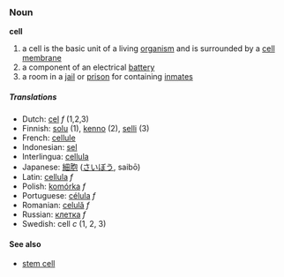 === Noun ===
'''cell'''

# a cell is the basic unit of a living [[organism]] and is surrounded by a [[cell membrane]]
# a component of an electrical [[battery]]
# a room in a [[jail]] or [[prison]] for containing [[inmate|inmates]]

===== Translations =====
*Dutch: [[cel]] ''f'' (1,2,3)
*Finnish: [[solu]] (1), [[kenno]] (2), [[selli]] (3)
*French: [[cellule]]
*Indonesian: [[sel]]
*Interlingua: [[cellula]]
*Japanese: [[細胞]] ([[さいぼう]], saibō)
*Latin: [[cellula]] ''f''
*Polish: [[komórka]] ''f''
*Portuguese: [[célula]] ''f''
*Romanian: [[celulă]] ''f''
*Russian: [[клетка]] ''f''
*Swedish: cell ''c'' (1, 2, 3)

==== See also ====
*[[stem cell]]